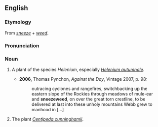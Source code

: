 ==English==
===Etymology===
From ''[[sneeze]]'' + ''[[weed]]''.

===Pronunciation===
{{IPA|/ˈsniːzwiːd/}}

===Noun===
{{en-noun}}

# {{US}} A plant of the species ''Helenium'', especially ''[[Helenium autumnale]]''.
#*'''2006''', Thomas Pynchon, ''Against the Day'', Vintage 2007, p. 98:
#*:outracing cyclones and rangefires, switchbacking up the eastern slope of the Rockies through meadows of mule-ear and '''sneezeweed''', on over the great torn crestline, to be delivered at last into these unholy mountains Webb grew to manhood in [...]
# {{Australia}} The plant ''[[Centipeda cunninghamii]]''.